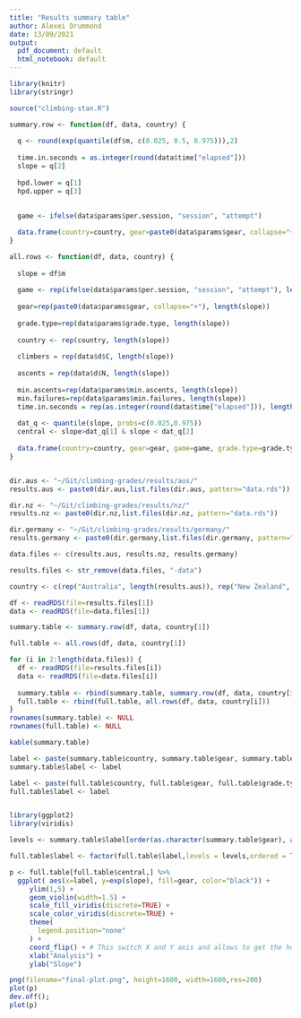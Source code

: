 ```yaml
---
title: "Results summary table"
author: Alexei Drummond
date: 13/09/2021
output:
  pdf_document: default
  html_notebook: default
---
```


```r
library(knitr)
library(stringr)

source("climbing-stan.R")

summary.row <- function(df, data, country) {
  
  q <- round(exp(quantile(df$m, c(0.025, 0.5, 0.975))),2)
  
  time.in.seconds = as.integer(round(data$time["elapsed"]))
  slope = q[2]
  
  hpd.lower = q[1]
  hpd.upper = q[3]
  
  
  game <- ifelse(data$params$per.session, "session", "attempt")

  data.frame(country=country, gear=paste0(data$params$gear, collapse="+"), climbers=data$d$C, ascents=data$d$N, slope=slope,hpd.lower=hpd.lower, hpd.upper=hpd.upper, min.ascents=data$params$min.ascents, min.failures=data$params$min.failures, grade.type=data$params$grade.type, game=game, time=time.in.seconds)
}

all.rows <- function(df, data, country) {
  
  slope = df$m
  
  game <- rep(ifelse(data$params$per.session, "session", "attempt"), length(slope))
  
  gear=rep(paste0(data$params$gear, collapse="+"), length(slope))
  
  grade.type=rep(data$params$grade.type, length(slope))
  
  country <- rep(country, length(slope))
  
  climbers = rep(data$d$C, length(slope))
  
  ascents = rep(data$d$N, length(slope))
  
  min.ascents=rep(data$params$min.ascents, length(slope))
  min.failures=rep(data$params$min.failures, length(slope))
  time.in.seconds = rep(as.integer(round(data$time["elapsed"])), length(slope))
  
  dat_q <- quantile(slope, probs=c(0.025,0.975))
  central <- slope>dat_q[1] & slope < dat_q[2]
  
  data.frame(country=country, gear=gear, game=game, grade.type=grade.type, slope=slope, central=central)
}



```

```r

dir.aus <- "~/Git/climbing-grades/results/aus/"
results.aus <- paste0(dir.aus,list.files(dir.aus, pattern="data.rds"))

dir.nz <- "~/Git/climbing-grades/results/nz/"
results.nz <- paste0(dir.nz,list.files(dir.nz, pattern="data.rds"))

dir.germany <- "~/Git/climbing-grades/results/germany/"
results.germany <- paste0(dir.germany,list.files(dir.germany, pattern="data.rds"))

```

```r

data.files <- c(results.aus, results.nz, results.germany)

results.files <- str_remove(data.files, "-data")

country <- c(rep("Australia", length(results.aus)), rep("New Zealand", length(results.nz)), rep("Germany", length(results.germany)))

df <- readRDS(file=results.files[1])
data <- readRDS(file=data.files[1])

summary.table <- summary.row(df, data, country[1])

full.table <- all.rows(df, data, country[1])

for (i in 2:length(data.files)) {
  df <- readRDS(file=results.files[i])
  data <- readRDS(file=data.files[i])
  
  summary.table <- rbind(summary.table, summary.row(df, data, country[i]))
  full.table <- rbind(full.table, all.rows(df, data, country[i]))
}
rownames(summary.table) <- NULL
rownames(full.table) <- NULL
```

```r
kable(summary.table)
```

```r

label <- paste(summary.table$country, summary.table$gear, summary.table$grade.type, summary.table$game)
summary.table$label <- label

label <- paste(full.table$country, full.table$gear, full.table$grade.type, full.table$game)
full.table$label <- label


library(ggplot2)
library(viridis)

levels <- summary.table$label[order(as.character(summary.table$gear), as.character(summary.table$country), as.character(summary.table$grade.type), as.character(summary.table$game))]

full.table$label <- factor(full.table$label,levels = levels,ordered = TRUE)

p <- full.table[full.table$central,] %>%
  ggplot( aes(x=label, y=exp(slope), fill=gear, color="black")) +
     ylim(1,5) + 
     geom_violin(width=1.5) +
     scale_fill_viridis(discrete=TRUE) +
     scale_color_viridis(discrete=TRUE) +
     theme(
       legend.position="none"
     ) +
     coord_flip() + # This switch X and Y axis and allows to get the horizontal version
     xlab("Analysis") +
     ylab("Slope")

png(filename="final-plot.png", height=1600, width=1600,res=200)
plot(p)
dev.off();
plot(p)
```
